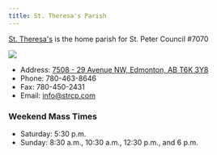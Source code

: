 ```yaml
---
title: St. Theresa's Parish
---
```

[St. Theresa's](https://sttheresa.caedm.ca/contact/) is the home parish for St. Peter Council #7070

<Image  src="/api/pictures/picture/Web/St. Theresa's.jpg" />

- Address: [7508 - 29 Avenue NW, Edmonton, AB T6K 3Y8](https://www.google.ca/maps/place/7508+29+Ave+NW,+Edmonton,+AB+T6K+3Y8/@53.4607211,-113.4483411,17z/data=!3m1!4b1!4m5!3m4!1s0x53a0193ab0a22015:0x170bcbba28d8298e!8m2!3d53.4607211!4d-113.4461524)
- Phone: 780-463-8646
- Fax: 780-450-2431
- Email: info@strcp.com

### Weekend Mass Times

- Saturday: 5:30 p.m.
- Sunday: 8:30 a.m., 10:30 a.m., 12:30 p.m., and 6 p.m.


